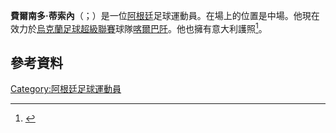 {{noteTA
|G1=Football
|G2=uefa
}}

'''費爾南多·蒂索內'''（{{lang-es|Fernando Tissone}}；{{bd|1986年|7月24日|catIdx=Tissone}}）是一位[[阿根廷|阿根廷]]足球運動員。在場上的位置是中場。他現在效力於[[烏克蘭足球超級聯賽|烏克蘭足球超級聯賽]]球隊[[利沃夫喀爾巴阡足球俱樂部|喀爾巴阡]]。他也擁有意大利護照<ref>{{cite news|url=http://www.goal.com/en/news/10/italy/2009/09/10/1493208/sampdoria-midfielder-fernando-tissone-preparing-for-special-game-|title=Sampdoria Midfielder Fernando Tissone Preparing For 'Special' Game Against Atalanta|publisher=[[Goal.com|Goal.com]]|date=10 September 2009|accessdate=5 August 2014|archive-date=2017-08-30|archive-url=https://web.archive.org/web/20170830041443/http://www.goal.com/en/news/10/italy/2009/09/10/1493208/sampdoria-midfielder-fernando-tissone-preparing-for-special-game-|dead-url=no}}</ref>。

==參考資料==
{{Reflist}}

{{DEFAULTSORT: Tissone, Fernando}}
[[Category:阿根廷足球運動員|Category:阿根廷足球運動員]]